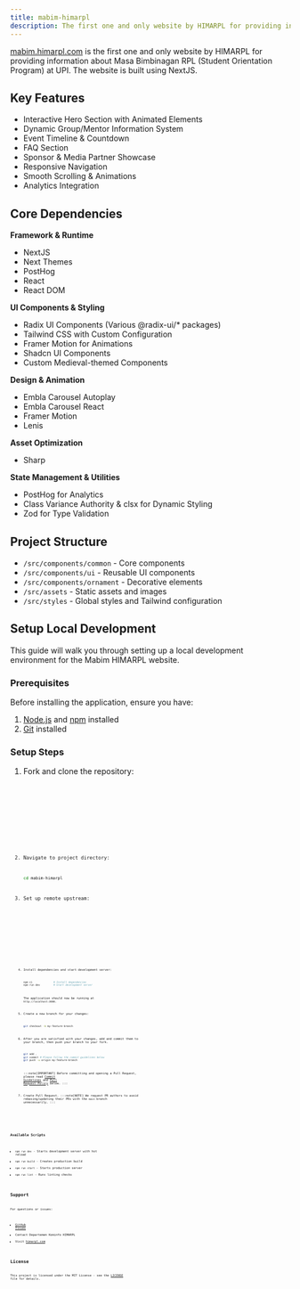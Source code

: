 ```yaml
---
title: mabim-himarpl
description: The first one and only website by HIMARPL for providing information about Masa Bimbinagan RPL (Student Orientation Program) at UPI.
---
```



[mabim.himarpl.com](https://mabim.himarpl.com) is the first one and only website by HIMARPL for providing information about Masa Bimbinagan RPL (Student Orientation Program) at UPI. The website is built using NextJS.

## Key Features

- Interactive Hero Section with Animated Elements
- Dynamic Group/Mentor Information System
- Event Timeline & Countdown
- FAQ Section
- Sponsor & Media Partner Showcase
- Responsive Navigation
- Smooth Scrolling & Animations
- Analytics Integration

## Core Dependencies

**Framework & Runtime**

- NextJS
- Next Themes
- PostHog
- React
- React DOM

**UI Components & Styling**
- Radix UI Components (Various @radix-ui/* packages)
- Tailwind CSS with Custom Configuration
- Framer Motion for Animations
- Shadcn UI Components
- Custom Medieval-themed Components

**Design & Animation**

- Embla Carousel Autoplay
- Embla Carousel React
- Framer Motion
- Lenis

**Asset Optimization**

- Sharp

**State Management & Utilities**
- PostHog for Analytics
- Class Variance Authority & clsx for Dynamic Styling
- Zod for Type Validation


## Project Structure

- `/src/components/common` - Core components
- `/src/components/ui` - Reusable UI components
- `/src/components/ornament` - Decorative elements
- `/src/assets` - Static assets and images
- `/src/styles` - Global styles and Tailwind configuration

## Setup Local Development


This guide will walk you through setting up a local development environment for the Mabim HIMARPL website.

### Prerequisites

Before installing the application, ensure you have:

1. [Node.js](https://nodejs.org/en) and [npm](https://www.npmjs.com/) installed
2. [Git](https://git-scm.com/) installed


### Setup Steps

<Steps>

1. Fork and clone the repository:

   <Tabs>
     <TabItem label="HTTPS">
       <Code
         code={`git clone https://github.com/himarplupi/mabim-himarpl.git`}
         lang="bash"
         title="HTTPS"
       />
     </TabItem>
     <TabItem label="SSH">
       <Code
         code={`git clone git@github.com:himarplupi/mabim-himarpl.git`}
         lang="bash"
         title="SSH"
       />
     </TabItem>
     <TabItem label="GitHub CLI">
       <Code
         code={`gh repo clone himarplupi/mabim-himarpl`}
         lang="bash"
         title="GitHub CLI"
       />
     </TabItem>
   </Tabs>

2. Navigate to project directory:

   ```bash
   cd mabim-himarpl
   ```

3. Set up remote upstream:

   <Tabs>
     <TabItem label="HTTPS">
       <Code
         code={`git remote add upstream https://github.com/himarplupi/mabim-himarpl.git`}
         lang="bash"
         title="HTTPS"
       />
     </TabItem>
     <TabItem label="SSH">
       <Code
         code={`git remote add upstream git@github.com:himarplupi/mabim-himarpl.git`}
         lang="bash"
         title="SSH"
       />
     </TabItem>
     <TabItem label="GitHub CLI">
       <Code
         code={`gh repo sync himarplu pi/mabim-himarpl`}
         lang="bash"
         title="GitHub CLI"
       />
     </TabItem>
   </Tabs>

4. Install dependencies and start development server:

   ```bash
   npm ci              # Install dependencies
   npm run dev         # Start development server
   ```

   The application should now be running at `http://localhost:3000`.

5. Create a new branch for your changes:

   ```bash
   git checkout -b my-feature-branch
   ```


6. After you are satisfied with your changes, add and commit them to your branch, then push your branch to your fork.

   ```bash
   git add .
   git commit # Please follow the commit guidelines below   
   git push -u origin my-feature-branch
   ```

   :::note[IMPORTANT]
    Before committing and opening a Pull Request, please read [Commit Guidelines](/getting-started/05-contribution-guide/#commit-guidelines) and [Pull Request Policy](/getting-started/05-contribution-guide/#pull-request-policy) below.
   :::

7. Create Pull Request.
   :::note[NOTE]
    We request PR authors to avoid rebasing/updating their PRs with the `main` branch unnecessarily.
   :::
</Steps>

### Available Scripts

- `npm run dev` - Starts development server with hot reload
- `npm run build` - Creates production build
- `npm run start` - Starts production server
- `npm run lint` - Runs linting checks

## Support

For questions or issues:

- [GitHub Issues](https://github.com/himarplupi/mabim-himarpl/issues)
- Contact Departemen Kominfo HIMARPL
- Visit [himarpl.com](https://www.himarpl.com)

## License

This project is licensed under the MIT License - see the [LICENSE](https://github.com/himarplupi/mabim-himarpl/blob/main/LICENSE) file for details.

